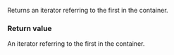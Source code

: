 {{cpp/chrono/tzdb_list/title|1=begin}}
{{cpp/chrono/tzdb_list/navbar}}
{{dcl begin}}
{{dcl|since=c++20|1=
const_iterator begin() const noexcept;
}}
{{dcl|since=c++20|1=
const_iterator cbegin() const noexcept;
}}
{{dcl end}}

Returns an iterator referring to the first {{lc|std::chrono::tzdb}} in the container.

===Return value===
An iterator referring to the first {{lc|std::chrono::tzdb}} in the container.

{{langlinks|es|ja|ru|zh}}